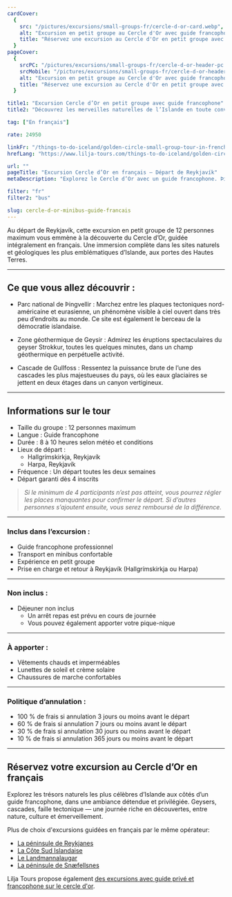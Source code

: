 ```yaml
---
cardCover:
  {
    src: "/pictures/excursions/small-groups-fr/cercle-d-or-card.webp",
    alt: "Excursion en petit groupe au Cercle d'Or avec guide francophone",
    title: "Réservez une excursion au Cercle d'Or en petit groupe avec guide francophone",
  }
pageCover:
  {
    srcPC: "/pictures/excursions/small-groups-fr/cercle-d-or-header-pc.webp",
    srcMobile: "/pictures/excursions/small-groups-fr/cercle-d-or-header-mobile.webp",
    alt: "Excursion en petit groupe au Cercle d'Or avec guide francophone",
    title: "Réservez une excursion au Cercle d'Or en petit groupe avec guide francophone",
  }

title1: "Excursion Cercle d’Or en petit groupe avec guide francophone"
title2: "Découvrez les merveilles naturelles de l’Islande en toute convivialité"

tag: ["En français"]

rate: 24950

linkFr: "/things-to-do-iceland/golden-circle-small-group-tour-in-french-iceland"
hrefLang: "https://www.lilja-tours.com/things-to-do-iceland/golden-circle-small-group-tour-in-french-iceland"

url: ""
pageTitle: "Excursion Cercle d’Or en français – Départ de Reykjavík"
metaDescription: "Explorez le Cercle d’Or avec un guide francophone. Þingvellir, Geysir, Gullfoss, en groupe de 12 max. Réservez votre départ depuis Reykjavík."

filter: "fr"
filter2: "bus"

slug: cercle-d-or-minibus-guide-francais
---
```


Au départ de Reykjavík, cette excursion en petit groupe de 12 personnes maximum vous emmène à la découverte du Cercle d’Or, guidée intégralement en français. Une immersion complète dans les sites naturels et géologiques les plus emblématiques d’Islande, aux portes des Hautes Terres.

---

## Ce que vous allez découvrir :

- Parc national de Þingvellir : Marchez entre les plaques tectoniques nord-américaine et eurasienne, un phénomène visible à ciel ouvert dans très peu d’endroits au monde. Ce site est également le berceau de la démocratie islandaise.

- Zone géothermique de Geysir : Admirez les éruptions spectaculaires du geyser Strokkur, toutes les quelques minutes, dans un champ géothermique en perpétuelle activité.

- Cascade de Gullfoss : Ressentez la puissance brute de l’une des cascades les plus majestueuses du pays, où les eaux glaciaires se jettent en deux étages dans un canyon vertigineux.

---

## Informations sur le tour

- Taille du groupe : 12 personnes maximum  
- Langue : Guide francophone  
- Durée : 8 à 10 heures selon météo et conditions  
- Lieux de départ :  
  - Hallgrímskirkja, Reykjavík  
  - Harpa, Reykjavík  
- Fréquence : Un départ toutes les deux semaines  
- Départ garanti dès 4 inscrits

> _Si le minimum de 4 participants n’est pas atteint, vous pourrez régler les places manquantes pour confirmer le départ. Si d’autres personnes s’ajoutent ensuite, vous serez remboursé de la différence._

---

### Inclus dans l’excursion :

- Guide francophone professionnel  
- Transport en minibus confortable  
- Expérience en petit groupe  
- Prise en charge et retour à Reykjavík (Hallgrímskirkja ou Harpa)

---

### Non inclus :

- Déjeuner non inclus  
  - Un arrêt repas est prévu en cours de journée  
  - Vous pouvez également apporter votre pique-nique

---

### À apporter :

- Vêtements chauds et imperméables  
- Lunettes de soleil et crème solaire  
- Chaussures de marche confortables

---

### Politique d’annulation :

- 100 % de frais si annulation 3 jours ou moins avant le départ  
- 60 % de frais si annulation 7 jours ou moins avant le départ  
- 30 % de frais si annulation 30 jours ou moins avant le départ  
- 10 % de frais si annulation 365 jours ou moins avant le départ

---

## Réservez votre excursion au Cercle d’Or en français

Explorez les trésors naturels les plus célèbres d’Islande aux côtés d’un guide francophone, dans une ambiance détendue et privilégiée. Geysers, cascades, faille tectonique — une journée riche en découvertes, entre nature, culture et émerveillement.


<script
  type="text/javascript"
  src="https://widgets.bokun.io/assets/javascripts/apps/build/BokunWidgetsLoader.js?bookingChannelUUID=97236c68-b945-4a96-8587-660bdc4c45fd"
  async
></script>

<div
  class="bokunWidget"
  data-src="https://widgets.bokun.io/online-sales/97236c68-b945-4a96-8587-660bdc4c45fd/experience-calendar/969287"
></div>


Plus de choix d'excursions guidées en français par le même opérateur:

- <a href="/fr/a-faire-en-islande/reykjanes-minibus-guide-francais/" title="Excursions en français">La péninsule de Reykjanes</a>
- <a href="/fr/a-faire-en-islande/cote-sud-islandaise-minibus-guide-francais/" title="Excursions en français">La Côte Sud Islandaise</a>
- <a href="/fr/a-faire-en-islande/landmannalaugar-minibus-guide-francais/" title="Excursions en français">Le Landmannalaugar</a>
- <a href="/fr/a-faire-en-islande/snaefellsnes-minibus-guide-francais/" title="Excursions en français">La péninsule de Snæfellsnes</a>

Lilja Tours propose également <a href="/fr/guide-francophone-islande/cercle-d-or/" title="private golden circle tours">des excursions avec guide privé et francophone sur le cercle d'or</a>.